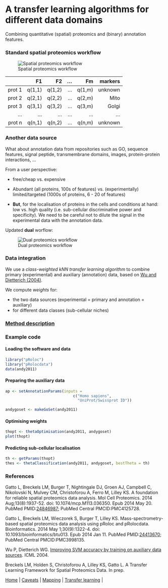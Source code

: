 # A transfer learning algorithms for different data domains

Combining quantitative (spatial) proteomics and (binary) annotation
features.

### Standard spatial proteomics workflow

![Spatial proteomics workflow](./figure/workflow_primary.png)


|        | F1   | F2   | ...  | Fm   |  markers   |
|-------:|-----:|-----:|-----:|-----:|-----------:|
| prot 1 |q(1,1)|q(1,2)| ...  |q(1,m)| unknown    |
| prot 2 |q(2,1)|q(2,2)| ...  |q(2,m)| Mito       |
| prot 3 |q(3,1)|q(3,2)| ...  |q(3,m)| Golgi      |
| ...    | ...  | ...  | ...  | ...  | ...        |
| prot n |q(n,1)|q(n,2)| ...  |q(n,m)| unknown    |


### Another data source

What about annotation data from repositories such as GO, sequence
features, signal peptide, transmembrane domains, images,
protein-protein interactions, ...

From a user perspective:

- free/cheap vs. expensive

- Abundant (all proteins, 100s of features) vs. (experimentally)
  limited/targeted (1000s of proteins, 6 - 20 of features)

- **But**, for the localisation of proteins in the cells and
  conditions at hand: low vs. high quality (i.e. sub-cellular
  discriminative power and specificity). We need to be careful not to
  dilute the signal in the experimental data with the annotation data.

Updated **dual** worflow:

![Dual proteomics workflow](./figure/workflow.png)

### Data integration

We use a *class-weighted kNN transfer learning algorithm* to combine
primary (experimental) and auxiliary (annotation) data, based on
[Wu and Dietterich (2004)](http://citeseer.ist.psu.edu/viewdoc/summary?doi=10.1.1.94.594).

We compute *weights* for:

- the two data sources (experimental = primary and annotation =
  auxiliary)
- for different data classes (sub-cellular niches)

### [Method description](https://github.com/ComputationalProteomicsUnit/Intro-Integ-Omics-Prot/blob/master/thetatut.pdf?raw=true)

### Example code

#### Loading the software and data

```r
library("pRoloc")
library("pRolocdata")
data(andy2011)
```

#### Preparing the auxiliary data
```r
ap <- setAnnotationParams(inputs =
                              c("Homo sapiens",
                                "UniProt/Swissprot ID"))

andygoset <- makeGoSet(andy2011)
```

#### Optimising weights
```r
thopt <- thetaOptimisation(andy2011, andygoset)
plot(thopt)
```

#### Predicting sub-cellular localisation
```r
th <- getParams(thopt)
thes <- thetaClassification(andy2011, andygoset, bestTheta = th)
```

### References

Gatto L, Breckels LM, Burger T, Nightingale DJ, Groen AJ, Campbell C,
Nikolovski N, Mulvey CM, Christoforou A, Ferro M, Lilley KS. A
foundation for reliable spatial proteomics data analysis. Mol Cell
Proteomics. 2014 Aug;13(8):1937-52. doi: 10.1074/mcp.M113.036350. Epub
2014 May 20. PubMed
PMID:[24846987](http://www.ncbi.nlm.nih.gov/pubmed/24846987); PubMed
Central PMCID:PMC4125728.

Gatto L, Breckels LM, Wieczorek S, Burger T, Lilley KS.
Mass-spectrometry-based spatial proteomics data analysis using pRoloc
and pRolocdata. Bioinformatics. 2014 May 1;30(9):1322-4. doi:
10.1093/bioinformatics/btu013. Epub 2014 Jan 11. PubMed
PMID:[24413670](http://www.ncbi.nlm.nih.gov/pubmed/24413670); PubMed
Central PMCID:PMC3998135.

Wu P, Dietterich WG.
[Improving SVM accuracy by training on auxiliary data sources](http://citeseer.ist.psu.edu/viewdoc/summary?doi=10.1.1.94.594).
ICML 2004.

Breckels LM, Holden S, Christoforou A, Lilley KS, Gatto L. A Transfer
Learning Framework for Spatial Proteomics Data. In prep.


| [Home](./README.md) | [Caveats](./Caveats.md) | [Mapping](./mapping.md) | [Transfer learning](./transfer-learning.md) |
